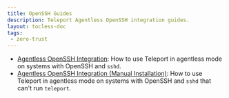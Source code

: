 ```yaml
---
title: OpenSSH Guides
description: Teleport Agentless OpenSSH integration guides.
layout: tocless-doc
tags:
 - zero-trust
---
```


- [Agentless OpenSSH Integration](openssh-agentless.mdx): How to use Teleport in agentless mode on systems with OpenSSH and `sshd`.
- [Agentless OpenSSH Integration (Manual Installation)](openssh-manual-install.mdx): How to use Teleport in agentless mode
  on systems with OpenSSH and `sshd` that can't run `teleport`.
